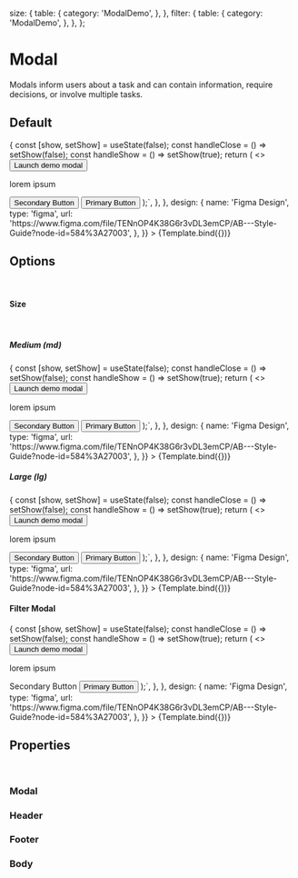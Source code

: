 <!--- ModalDemo.stories.mdx --->



<Meta
  title="Components/Feedback/Modal"
  component={ModalDemo}
  decorators={[withDesign]}
/>


  size: {
    table: {
      category: 'ModalDemo',
    },
  },
  filter: {
    table: {
      category: 'ModalDemo',
    },
  },
};

# Modal

Modals inform users about a task and can contain information, require decisions, or involve multiple tasks.

## Default

<Canvas>
  <Story
    name="Modal Small"
    args={{
      size: 'sm',
      filter: false,
      title: 'Modal',
      subline: 'Subline (optional)',
      primaryActionText: 'Primary Action',
      secondaryActionText: 'Secondary Action',
    }}
    argTypes={argTypes}
    parameters={{
      docs: {
        source: {
          code: `const YourComponent = ({ size, filter, title, subline }) => {
  const [show, setShow] = useState(false);
  const handleClose = () => setShow(false);
  const handleShow = () => setShow(true);
  return (
    <>
      <Button variant="primary" onClick={handleShow}>
        Launch demo modal
      </Button>
      <Modal
        show={show}
        size={size}
        onHide={handleClose}
      >
      <Modal.Header title={title} subline={subline} onHide={handleClose} />
        <Modal.Body>
          <p>lorem ipsum</p>
        </Modal.Body>
        <Modal.Footer>
          <Button variant='secondary'>Secondary Button</Button>
          <Button>Primary Button</Button>
        </Modal.Footer>
      </Modal>
    </>
  );`,
        },
      },
      design: {
        name: 'Figma Design',
        type: 'figma',
        url:
          'https://www.figma.com/file/TENnOP4K38G6r3vDL3emCP/AB---Style-Guide?node-id=584%3A27003',
      },
    }}
  >
    {Template.bind({})}
  </Story>
</Canvas>

## Options

<br />

#### Size

<br />

##### Medium (md)

<Canvas>
  <Story
    name="Modal Medium"
    args={{
      title: 'Modal',
      subline: 'Subline (optional)',
      size: 'md',
      filter: false,
      primaryActionText: 'Primary Action',
      secondaryActionText: 'Secondary Action',
    }}
    argTypes={argTypes}
    parameters={{
      docs: {
        source: {
          code: `const YourComponent = ({ size, filter, title, subline }) => {
  const [show, setShow] = useState(false);
  const handleClose = () => setShow(false);
  const handleShow = () => setShow(true);
  return (
    <>
      <Button variant="primary" onClick={handleShow}>
        Launch demo modal
      </Button>
      <Modal
        show={show}
        size={size}
        onHide={handleClose}
      >
      <Modal.Header title={title} subline={subline} onHide={handleClose} />
        <Modal.Body>
          <p>lorem ipsum</p>
        </Modal.Body>
        <Modal.Footer>
          <Button variant='secondary'>Secondary Button</Button>
          <Button>Primary Button</Button>
        </Modal.Footer>
      </Modal>
    </>
  );`,
        },
      },
      design: {
        name: 'Figma Design',
        type: 'figma',
        url:
          'https://www.figma.com/file/TENnOP4K38G6r3vDL3emCP/AB---Style-Guide?node-id=584%3A27003',
      },
    }}
  >
    {Template.bind({})}
  </Story>
</Canvas>

##### Large (lg)

<Canvas>
  <Story
    name="Modal Large"
    args={{
      title: 'Modal',
      subline: 'Subline (optional)',
      size: 'lg',
      filter: false,
      primaryActionText: 'Primary Action',
      secondaryActionText: 'Secondary Action',
    }}
    argTypes={argTypes}
    parameters={{
      docs: {
        source: {
          code: `const YourComponent = ({ size, filter, title, subline }) => {
  const [show, setShow] = useState(false);
  const handleClose = () => setShow(false);
  const handleShow = () => setShow(true);
  return (
    <>
      <Button variant="primary" onClick={handleShow}>
        Launch demo modal
      </Button>
      <Modal
        show={show}
        size={size}
        onHide={handleClose}
      >
      <Modal.Header title={title} subline={subline} onHide={handleClose} />
        <Modal.Body>
          <p>lorem ipsum</p>
        </Modal.Body>
        <Modal.Footer>
          <Button variant='secondary'>Secondary Button</Button>
          <Button>Primary Button</Button>
        </Modal.Footer>
      </Modal>
    </>
  );`,
        },
      },
      design: {
        name: 'Figma Design',
        type: 'figma',
        url:
          'https://www.figma.com/file/TENnOP4K38G6r3vDL3emCP/AB---Style-Guide?node-id=584%3A27003',
      },
    }}
  >
    {Template.bind({})}
  </Story>
</Canvas>

#### Filter Modal

<Canvas>
  <Story
    name="Modal Filter"
    args={{
      title: 'Filter & Sort',
      filter: true,
      subline: 'Subline (optional)',
      primaryActionText: 'Primary Action',
      secondaryActionText: 'Clear all',
    }}
    argTypes={argTypes}
    parameters={{
      docs: {
        source: {
          code: `const YourComponent = ({ size, filter, title, subline }) => {
  const [show, setShow] = useState(false);
  const handleClose = () => setShow(false);
  const handleShow = () => setShow(true);
  return (
    <>
      <Button variant="primary" onClick={handleShow}>
        Launch demo modal
      </Button>
      <Modal
        filter
        show={show}
        onHide={handleClose}
      >
      <Modal.Header title={title} subline={subline} filter={true} onHide={handleClose} />
        <Modal.Body>
          <p>lorem ipsum</p>
        </Modal.Body>
        <Modal.Footer>
          <TextLink variant='secondary'>Secondary Button</TextLink>
          <Button>Primary Button</Button>
        </Modal.Footer>
      </Modal>
    </>
  );`,
        },
      },
      design: {
        name: 'Figma Design',
        type: 'figma',
        url:
          'https://www.figma.com/file/TENnOP4K38G6r3vDL3emCP/AB---Style-Guide?node-id=584%3A27003',
      },
    }}
  >
    {Template.bind({})}
  </Story>
</Canvas>

## Properties

<br />

### Modal

<ArgsTable of={Modal} />

### Header

<ArgsTable of={Header} />

### Footer

<ArgsTable of={Footer} />

### Body

<ArgsTable of={Body} />
